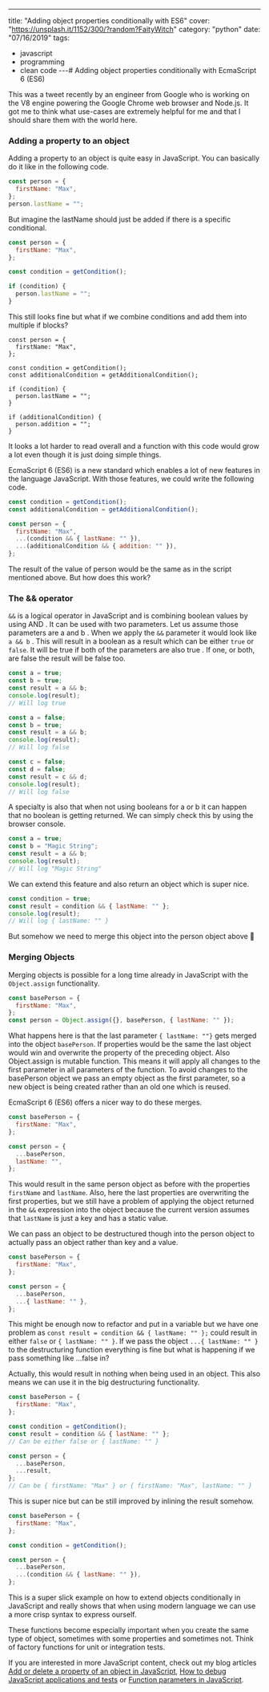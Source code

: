 ---
title: "Adding object properties conditionally with ES6"
cover: "https://unsplash.it/1152/300/?random?FaityWitch"
category: "python"
date: "07/16/2019"
tags:
  - javascript
  - programming
  - clean code
---# Adding object properties conditionally with EcmaScript 6 (ES6)

<BlogTwitterEmbed />

This was a tweet recently by an engineer from Google who is working on the V8 engine powering the Google Chrome web browser and Node.js. It got me to think what use-cases are extremely helpful for me and that I should share them with the world here.

### Adding a property to an object

Adding a property to an object is quite easy in JavaScript. You can basically do it like in the following code.

```js
const person = {
  firstName: "Max",
};
person.lastName = "";
```

But imagine the lastName should just be added if there is a specific conditional.

```js
const person = {
  firstName: "Max",
};

const condition = getCondition();

if (condition) {
  person.lastName = "";
}
```

This still looks fine but what if we combine conditions and add them into multiple if blocks?

```js{8-10,12-14}
const person = {
  firstName: "Max",
};

const condition = getCondition();
const additionalCondition = getAdditionalCondition();

if (condition) {
  person.lastName = "";
}

if (additionalCondition) {
  person.addition = "";
}
```

It looks a lot harder to read overall and a function with this code would grow a lot even though it is just doing simple things.

EcmaScript 6 (ES6) is a new standard which enables a lot of new features in the language JavaScript. With those features, we could write the following code.

```js
const condition = getCondition();
const additionalCondition = getAdditionalCondition();

const person = {
  firstName: "Max",
  ...(condition && { lastName: "" }),
  ...(additionalCondition && { addition: "" }),
};
```

The result of the value of person would be the same as in the script mentioned above. But how does this work?

### The && operator

`&&` is a logical operator in JavaScript and is combining boolean values by using AND . It can be used with two parameters. Let us assume those parameters are a and b . When we apply the `&&` parameter it would look like `a && b` . This will result in a boolean as a result which can be either `true` or `false`. It will be true if both of the parameters are also true . If one, or both, are false the result will be false too.

```js
const a = true;
const b = true;
const result = a && b;
console.log(result);
// Will log true
```

```js
const a = false;
const b = true;
const result = a && b;
console.log(result);
// Will log false

const c = false;
const d = false;
const result = c && d;
console.log(result);
// Will log false
```

A specialty is also that when not using booleans for a or b it can happen that no boolean is getting returned. We can simply check this by using the browser console.

```js
const a = true;
const b = "Magic String";
const result = a && b;
console.log(result);
// Will log "Magic String"
```

We can extend this feature and also return an object which is super nice.

```js
const condition = true;
const result = condition && { lastName: "" };
console.log(result);
// Will log { lastName: "" }
```

But somehow we need to merge this object into the person object above 🤯

### Merging Objects

Merging objects is possible for a long time already in JavaScript with the `Object.assign` functionality.

```js
const basePerson = {
  firstName: "Max",
};
const person = Object.assign({}, basePerson, { lastName: "" });
```

What happens here is that the last parameter `{ lastName: ""}` gets merged into the object `basePerson`. If properties would be the same the last object would win and overwrite the property of the preceding object. Also Object.assign is mutable function. This means it will apply all changes to the first parameter in all parameters of the function. To avoid changes to the basePerson object we pass an empty object as the first parameter, so a new object is being created rather than an old one which is reused.

EcmaScript 6 (ES6) offers a nicer way to do these merges.

```js
const basePerson = {
  firstName: "Max",
};

const person = {
  ...basePerson,
  lastName: "",
};
```

This would result in the same person object as before with the properties `firstName` and `lastName`. Also, here the last properties are overwriting the first properties, but we still have a problem of applying the object returned in the `&&` expression into the object because the current version assumes that `lastName` is just a key and has a static value.

We can pass an object to be destructured though into the person object to actually pass an object rather than key and a value.

```js
const basePerson = {
  firstName: "Max",
};

const person = {
  ...basePerson,
  ...{ lastName: "" },
};
```

This might be enough now to refactor and put in a variable but we have one problem as `const result = condition && { lastName: "" };` could result in either `false` or `{ lastName: "" }`. If we pass the object `...{ lastName: "" }` to the destructuring function everything is fine but what is happening if we pass something like ...false in?

<BlogImage src="/roll-safe.gif" alt="JavaScript being clever" />

Actually, this would result in nothing when being used in an object. This also means we can use it in the big destructuring functionality.

```js
const basePerson = {
  firstName: "Max",
};

const condition = getCondition();
const result = condition && { lastName: "" };
// Can be either false or { lastName: "" }

const person = {
  ...basePerson,
  ...result,
};
// Can be { firstName: "Max" } or { firstName: "Max", lastName: "" }
```

This is super nice but can be still improved by inlining the result somehow.

```js
const basePerson = {
  firstName: "Max",
};

const condition = getCondition();

const person = {
  ...basePerson,
  ...(condition && { lastName: "" }),
};
```

This is a super slick example on how to extend objects conditionally in JavaScript and really shows that when using modern language we can use a more crisp syntax to express ourself.

These functions become especially important when you create the same type of object, sometimes with some properties and sometimes not. Think of factory functions for unit or integration tests.

If you are interested in more JavaScript content, check out my blog articles [Add or delete a property of an object in JavaScript](/add-or-delete-a-property-of-an-object-in-java-script/), [How to debug JavaScript applications and tests](/how-to-debug-java-script-applications-and-tests/) or [Function parameters in JavaScript](/function-parameters-in-java-script-clean-code/).
